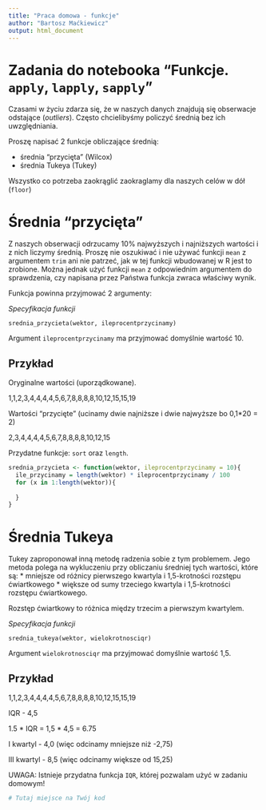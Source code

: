 ```yaml
---
title: "Praca domowa - funkcje"
author: "Bartosz Maćkiewicz"
output: html_document
---
```


# Zadania do notebooka "Funkcje. `apply`, `lapply`, `sapply`"

Czasami w życiu zdarza się, że w naszych danych znajdują się obserwacje odstające (*outliers*). Często chcielibyśmy policzyć średnią bez ich uwzględniania.

Proszę napisać 2 funkcje obliczające średnią:

-   średnia "przycięta" (Wilcox)
-   średnia Tukeya (Tukey)

Wszystko co potrzeba zaokrąglić zaokraglamy dla naszych celów w dół (`floor`)

# Średnia "przycięta"

Z naszych obserwacji odrzucamy 10% najwyższych i najniższych wartości i z nich liczymy średnią. Proszę nie oszukiwać i nie używać funkcji `mean` z argumentem `trim` ani nie patrzeć, jak w tej funkcji wbudowanej w R jest to zrobione. Można jednak użyć funkcji `mean` z odpowiednim argumentem do sprawdzenia, czy napisana przez Państwa funkcja zwraca właściwy wynik.

Funkcja powinna przyjmować 2 argumenty:

*Specyfikacja funkcji*

`srednia_przycieta(wektor, ileprocentprzycinamy)`

Argument `ileprocentprzycinamy` ma przyjmować domyślnie wartość 10.

## Przykład

Oryginalne wartości (uporządkowane).

1,1,2,3,4,4,4,4,5,6,7,8,8,8,8,10,12,15,15,19

Wartości "przycięte" (ucinamy dwie najniższe i dwie najwyższe bo 0,1\*20 = 2)

2,3,4,4,4,4,5,6,7,8,8,8,8,10,12,15

Przydatne funkcje: `sort` oraz `length`.

```r
srednia_przycieta <- function(wektor, ileprocentprzycinamy = 10){
  ile_przycinamy = length(wektor) * ileprocentprzycinamy / 100
  for (x in 1:length(wektor)){
    
  }
}
```

# Średnia Tukeya

Tukey zaproponował inną metodę radzenia sobie z tym problemem. Jego metoda polega na wykluczeniu przy obliczaniu średniej tych wartości, które są: \* mniejsze od różnicy pierwszego kwartyla i 1,5-krotności rozstępu ćwiartkowego \* większe od sumy trzeciego kwartyla i 1,5-krotności rozstępu ćwiartkowego.

Rozstęp ćwiartkowy to różnica między trzecim a pierwszym kwartylem.

*Specyfikacja funkcji*

`srednia_tukeya(wektor, wielokrotnosciqr)`

Argument `wielokrotnosciqr` ma przyjmować domyślnie wartość 1,5.

## Przykład

1,1,2,3,4,4,4,4,5,6,7,8,8,8,8,10,12,15,15,19

IQR - 4,5

1.5 \* IQR = 1,5 \* 4,5 = 6.75

I kwartyl - 4,0 (więc odcinamy mniejsze niż -2,75)

III kwartyl - 8,5 (więc odcinamy większe od 15,25)

UWAGA: Istnieje przydatna funkcja `IQR`, której pozwalam użyć w zadaniu domowym!

```r
# Tutaj miejsce na Twój kod
```
